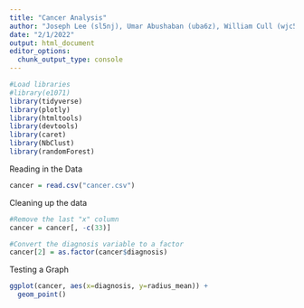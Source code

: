 ```yaml
---
title: "Cancer Analysis"
author: "Joseph Lee (sl5nj), Umar Abushaban (uba6z), William Cull (wjc5rt)"
date: "2/1/2022"
output: html_document
editor_options: 
  chunk_output_type: console
---
```


```r
#Load libraries
#library(e1071)
library(tidyverse)
library(plotly)
library(htmltools)
library(devtools)
library(caret)
library(NbClust)
library(randomForest)

```

Reading in the Data
```r
cancer = read.csv("cancer.csv")
```

Cleaning up the data
```r
#Remove the last "x" column
cancer = cancer[, -c(33)]

#Convert the diagnosis variable to a factor
cancer[2] = as.factor(cancer$diagnosis)

```

Testing a Graph
```r
ggplot(cancer, aes(x=diagnosis, y=radius_mean)) +
  geom_point()
```




